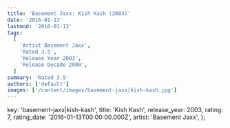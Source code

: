 ```yaml
---
title: 'Basement Jaxx: Kish Kash (2003)'
date: '2016-01-13'
lastmod: '2016-01-13'
tags:
  [
    'Artist Basement Jaxx',
    'Rated 3.5',
    'Release Year 2003',
    'Release Decade 2000',
  ]
summary: 'Rated 3.5'
authors: ['default']
images: ['/content/images/basement-jaxx|kish-kash.jpg']
---
```


  key: 'basement-jaxx|kish-kash',
  title: 'Kish Kash',
  release_year: 2003,
  rating: 7,
  rating_date: '2016-01-13T00:00:00.000Z',
  artist: 'Basement Jaxx',
};

<MusicRating data={data} />

